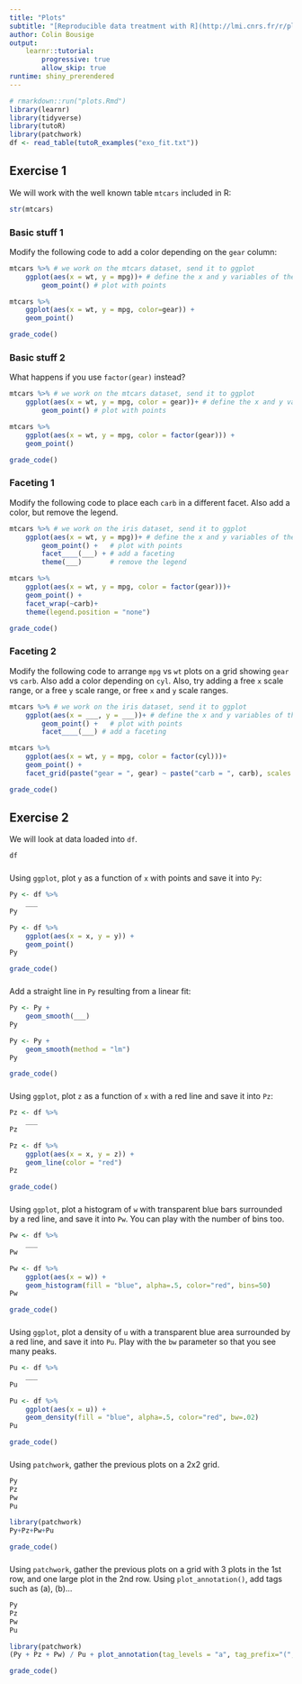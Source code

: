 ```yaml
---
title: "Plots"
subtitle: "[Reproducible data treatment with R](http://lmi.cnrs.fr/r/plotting.html)"
author: Colin Bousige
output: 
    learnr::tutorial:
        progressive: true
        allow_skip: true
runtime: shiny_prerendered
---
```


```r
# rmarkdown::run("plots.Rmd")
library(learnr)
library(tidyverse)
library(tutoR)
library(patchwork)
df <- read_table(tutoR_examples("exo_fit.txt"))
```

## Exercise 1

We will work with the well known table `mtcars` included in R:

```r
str(mtcars)
```

### Basic stuff 1

Modify the following code to add a color depending on the `gear` column:
```r
mtcars %>% # we work on the mtcars dataset, send it to ggplot
    ggplot(aes(x = wt, y = mpg))+ # define the x and y variables of the plot, and also the color
        geom_point() # plot with points
```

```r
mtcars %>%
    ggplot(aes(x = wt, y = mpg, color=gear)) +
    geom_point()
```

```r
grade_code()
```

### Basic stuff 2

What happens if you use `factor(gear)` instead?
```r
mtcars %>% # we work on the mtcars dataset, send it to ggplot
    ggplot(aes(x = wt, y = mpg, color = gear))+ # define the x and y variables of the plot, and also the color
        geom_point() # plot with points
```

```r
mtcars %>%
    ggplot(aes(x = wt, y = mpg, color = factor(gear))) +
    geom_point()
```

```r
grade_code()
```


### Faceting 1

Modify the following code to place each `carb` in a different facet. Also add a color, but remove the legend.
```r
mtcars %>% # we work on the iris dataset, send it to ggplot
    ggplot(aes(x = wt, y = mpg))+ # define the x and y variables of the plot, and also the color
        geom_point() +   # plot with points
        facet____(___) + # add a faceting
        theme(___)       # remove the legend
```

```r
mtcars %>%
    ggplot(aes(x = wt, y = mpg, color = factor(gear)))+
    geom_point() +
    facet_wrap(~carb)+
    theme(legend.position = "none")
```

```r
grade_code()
```


### Faceting 2

Modify the following code to arrange `mpg` vs `wt` plots on a grid showing `gear` vs `carb`. Also add a color depending on `cyl`. Also, try adding a free `x` scale range, or a free `y` scale range, or free `x` and `y` scale ranges.
```r
mtcars %>% # we work on the iris dataset, send it to ggplot
    ggplot(aes(x = ___, y = ___))+ # define the x and y variables of the plot, and also the color
        geom_point() +   # plot with points
        facet____(___) # add a faceting
```

```r
mtcars %>%
    ggplot(aes(x = wt, y = mpg, color = factor(cyl)))+
    geom_point() +
    facet_grid(paste("gear = ", gear) ~ paste("carb = ", carb), scales = "free")
```

```r
grade_code()
```



## Exercise 2

We will look at data loaded into `df`. 

```r
df
```

###

Using `ggplot`, plot `y` as a function of `x` with points and save it into `Py`:

```r
Py <- df %>% 
    ___
Py
```

```r
Py <- df %>% 
    ggplot(aes(x = x, y = y)) + 
    geom_point()
Py
```

```r
grade_code()
```


###

Add a straight line in `Py` resulting from a linear fit:

```r
Py <- Py +
    geom_smooth(___)
Py
```

```r
Py <- Py +
    geom_smooth(method = "lm")
Py
```

```r
grade_code()
```

### 

Using `ggplot`, plot `z` as a function of `x` with a red line and save it into `Pz`:

```r
Pz <- df %>% 
    ___
Pz
```

```r
Pz <- df %>% 
    ggplot(aes(x = x, y = z)) + 
    geom_line(color = "red")
Pz
```

```r
grade_code()
```


### 

Using `ggplot`, plot a histogram of `w` with transparent blue bars surrounded by a red line, and save it into `Pw`. You can play with the number of bins too.

```r
Pw <- df %>% 
    ___
Pw
```

```r
Pw <- df %>% 
    ggplot(aes(x = w)) + 
    geom_histogram(fill = "blue", alpha=.5, color="red", bins=50)
Pw
```

```r
grade_code()
```


### 

Using `ggplot`, plot a density of `u` with a transparent blue area surrounded by a red line, and save it into `Pu`. Play with the `bw` parameter so that you see many peaks.

```r
Pu <- df %>% 
    ___
Pu
```

```r
Pu <- df %>% 
    ggplot(aes(x = u)) + 
    geom_density(fill = "blue", alpha=.5, color="red", bw=.02)
Pu
```

```r
grade_code()
```


### 

Using `patchwork`, gather the previous plots on a 2x2 grid.

```r
Py
Pz
Pw
Pu
```

```r
library(patchwork)
Py+Pz+Pw+Pu
```

```r
grade_code()
```


### 

Using `patchwork`, gather the previous plots on a grid with 3 plots in the 1st row, and one large plot in the 2nd row. Using `plot_annotation()`, add tags such as (a), (b)...

```r
Py
Pz
Pw
Pu
```

```r
library(patchwork)
(Py + Pz + Pw) / Pu + plot_annotation(tag_levels = "a", tag_prefix="(", tag_suffix=")")
```

```r
grade_code()
```
